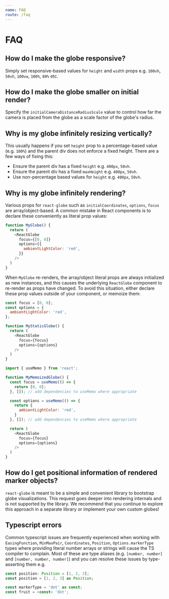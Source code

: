 ```yaml
---
name: FAQ
route: /faq
---
```


# FAQ

## How do I make the globe responsive?

Simply set responsive-based values for `height` and `width` props e.g. `100vh`, `50vh`, `100vw`, `100%`, `80%` etc.

## How do I make the globe smaller on initial render?

Specify the `initialCameraDistanceRadiusScale` value to control how far the camera is placed from the globe as a scale factor of the globe's radius.

## Why is my globe infinitely resizing vertically?

This usually happens if you set `height` prop to a percentage-based value (e.g. `100%`) and the parent div does not enforce a fixed height.  There are a few ways of fixing this:
- Ensure the parent div has a fixed `height` e.g. `400px`, `50vh`.
- Ensure the parent div has a fixed `maxHeight` e.g. `400px`, `50vh`.
- Use non-percentage based values for `height` e.g. `400px`, `50vh`.

## Why is my globe infinitely rendering?

Various props for `react-globe` such as `initialCoordinates`, `options`, `focus` are array/object-based.  A common mistake in React components is to declare these conveniently as literal prop values:

```js
function MyGlobe() {
  return (
    <ReactGlobe
      focus={[0, 0]}
      options={{
        ambientLightColor: 'red',
      }}
    />
  )
}
```

When `MyGlobe` re-renders, the array/object literal props are always initialized as new instances, and this causes the underlying `ReactGlobe` component to re-render as props have changed.  To avoid this situation, either declare these prop values outside of your component, or memoize them:

```js
const focus = [0, 0];
const options = {
  ambientLightColor: 'red',
};

function MyStaticGlobe() {
  return (
    <ReactGlobe
      focus={focus}
      options={options}
    />
  )
}
```

```js
import { useMemo } from 'react';

function MyMemoizedGlobe() {
  const focus = useMemo(() => {
    return [0, 0];
  }, []); // add dependencies to useMemo where appropriate

  const options = useMemo(() => {
    return {
      ambientLightColor: 'red',
    }
  }, []); // add dependencies to useMemo where appropriate

  return (
    <ReactGlobe
      focus={focus}
      options={options}
    />
  )
}
```

## How do I get positional information of rendered marker objects?
`react-globe` is meant to be a simple and convenient library to bootstrap globe visualizations.  This request goes deeper into rendering internals and is not supported by the library.  We recommend that you continue to explore this approach in a separate library or implement your own custom globes!

## Typescript errors
Common typescript issues are frequently experienced when working with `EasingFunction`, `MinMaxPair`, `Coordinates`, `Position`, `Options.markerType` types where providing literal number arrays or strings will cause the TS compiler to complain.  Most of these are type aliases (e.g. `[number, number]` and `[number, number, number]`) and you can resolve these issues by type-asserting them e.g.

```ts
const position: Position = [1, 2, 3];
const position = [1, 2, 3] as Position;

const markerType = 'dot' as const;
const fruit = <const> 'dot';
```

